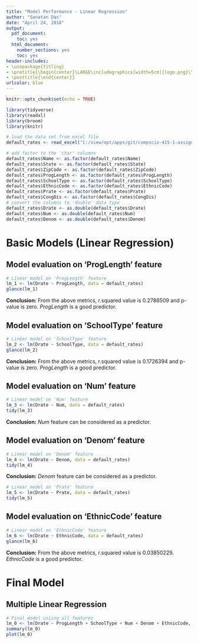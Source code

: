 ```yaml
---
title: "Model Performance - Linear Regression"
author: "Sanatan Das"
date: "April 24, 2018"
output:
  pdf_document:
    toc: yes
  html_document:
    number_sections: yes
    toc: yes
header-includes:
- \usepackage{titling}
- \pretitle{\begin{center}\LARGE\includegraphics[width=5cm]{logo.png}\\[\bigskipamount]}
- \posttitle{\end{center}}
urlcolor: blue
---
```


<script>
   $(document).ready(function() {
     $head = $('#header');
     $head.prepend('<img src=\"logo.png\" style=\"float: right;width: 150px;\"/>')
   });
</script>

```r
knitr::opts_chunk$set(echo = TRUE)
```

```r
library(tidyverse)
library(readxl)
library(broom)
library(knitr)
```

\newpage

```r

# load the data set from excel file
default_rates <- read_excel("C:/view/opt/apps/git/compscix-415-1-assignments/data/peps3xx.xls")

# add factor to the 'char' columns
default_rates$Name <- as.factor(default_rates$Name)
default_rates$State <- as.factor(default_rates$State)
default_rates$ZipCode <- as.factor(default_rates$ZipCode)
default_rates$ProgLength <- as.factor(default_rates$ProgLength)
default_rates$SchoolType <- as.factor(default_rates$SchoolType)
default_rates$EthnicCode <- as.factor(default_rates$EthnicCode)
default_rates$Prate <- as.factor(default_rates$Prate)
default_rates$CongDis <- as.factor(default_rates$CongDis)
# convert the columns to 'double' data type
default_rates$Drate <- as.double(default_rates$Drate)
default_rates$Num <- as.double(default_rates$Num)
default_rates$Denom <- as.double(default_rates$Denom)

```

# Basic Models (Linear Regression)

## Model evaluation on 'ProgLength' feature

```r

# Linear model on 'ProgLength' feature
lm_1 <- lm(Drate ~ ProgLength, data = default_rates)
glance(lm_1)

```

**Conclusion:** From the above metrics, r.squared value is 0.2786509 and p-value is zero. *ProgLength* is a good predictor.

## Model evaluation on 'SchoolType' feature

```r

# Linear model on 'SchoolType' feature
lm_2 <- lm(Drate ~ SchoolType, data = default_rates)
glance(lm_2)

```

**Conclusion:** From the above metrics, r.squared value is 0.1726394 and p-value is zero. *ProgLength* is a good predictor.

## Model evaluation on 'Num' feature

```r

# Linear model on 'Num' feature
lm_3 <- lm(Drate ~ Num, data = default_rates)
tidy(lm_3)

```

**Conclusion:** *Num* feature can be considered as a predictor.

## Model evaluation on 'Denom' feature

```r

# Linear model on 'Denom' feature
lm_4 <- lm(Drate ~ Denom, data = default_rates)
tidy(lm_4)

```

**Conclusion:** *Denom* feature can be considered as a predictor.

```r

# Linear model on 'Prate' feature
lm_5 <- lm(Drate ~ Prate, data = default_rates)
tidy(lm_5)

```

## Model evaluation on 'EthnicCode' feature

```r

# Linear model on 'EthnicCode' feature
lm_6 <- lm(Drate ~ EthnicCode, data = default_rates)
glance(lm_6)

```
**Conclusion:** From the above metrics, r.squared value is 0.03850229. *EthnicCode* is a good predictor.

# Final Model

## Multiple Linear Regression

```r

# Final model usiing all features
lm_0 <- lm(Drate ~ ProgLength + SchoolType + Num + Denom + EthnicCode, data = default_rates)
summary(lm_0)
plot(lm_0)

```

